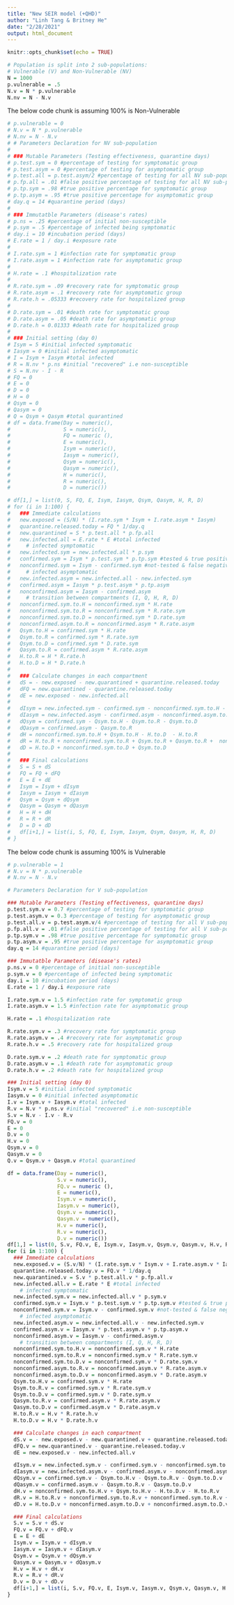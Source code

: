 ```yaml
---
title: "New SEIR model (+QHD)"
author: "Linh Tang & Britney He"
date: "2/28/2021"
output: html_document
---
```


```r
knitr::opts_chunk$set(echo = TRUE)
```

```r
# Population is split into 2 sub-populations:
# Vulnerable (V) and Non-Vulnerable (NV)
N = 1000
p.vulnerable = .5
N.v = N * p.vulnerable
N.nv = N - N.v
```

The below code chunk is assuming 100% is Non-Vulnerable

```r
# p.vulnerable = 0
# N.v = N * p.vulnerable
# N.nv = N - N.v
# # Parameters Declaration for NV sub-population
# 
# ### Mutable Parameters (Testing effectiveness, quarantine days)
# p.test.sym = 0 #percentage of testing for symptomatic group
# p.test.asym = 0 #percentage of testing for asymptomatic group
# p.test.all = p.test.asym/2 #percentage of testing for all NV sub-population
# p.fp.all = .01 #false positive percentage of testing for all NV sub-population
# p.tp.sym = .98 #true positive percentage for symptomatic group
# p.tp.asym = .95 #true positive percentage for asymptomatic group
# day.q = 14 #quarantine period (days)
# 
# ### Immutatble Parameters (disease's rates)
# p.ns = .25 #percentage of initial non-susceptible
# p.sym = .5 #percentage of infected being symptomatic
# day.i = 10 #incubation period (days)
# E.rate = 1 / day.i #exposure rate
# 
# I.rate.sym = 1 #infection rate for symptomatic group
# I.rate.asym = 1 #infection rate for asymptomatic group
# 
# H.rate = .1 #hospitalization rate
# 
# R.rate.sym = .09 #recovery rate for symptomatic group
# R.rate.asym = .1 #recovery rate for asymptomatic group
# R.rate.h = .05333 #recovery rate for hospitalized group
# 
# D.rate.sym = .01 #death rate for symptomatic group
# D.rate.asym = .05 #death rate for asymptomatic group
# D.rate.h = 0.01333 #death rate for hospitalized group
# 
# ### Initial setting (day 0)
# Isym = 5 #initial infected symptomatic
# Iasym = 0 #initial infected asymptomatic
# I = Isym + Iasym #total infected
# R = N.nv * p.ns #initial "recovered" i.e non-susceptible
# S = N.nv - I - R
# FQ = 0
# E = 0
# D = 0
# H = 0
# Qsym = 0
# Qasym = 0
# Q = Qsym + Qasym #total quarantined
# df = data.frame(Day = numeric(),
#                 S = numeric(),
#                 FQ = numeric (),
#                 E = numeric(),
#                 Isym = numeric(),
#                 Iasym = numeric(),
#                 Qsym = numeric(),
#                 Qasym = numeric(),
#                 H = numeric(),
#                 R = numeric(),
#                 D = numeric())

# df[1,] = list(0, S, FQ, E, Isym, Iasym, Qsym, Qasym, H, R, D)
# for (i in 1:100) {
#   ### Immediate calculations
#   new.exposed = (S/N) * (I.rate.sym * Isym + I.rate.asym * Iasym)
#   quarantine.released.today = FQ * 1/day.q
#   new.quarantined = S * p.test.all * p.fp.all
#   new.infected.all = E.rate * E #total infected
#     # infected symptomatic
#   new.infected.sym = new.infected.all * p.sym
#   confirmed.sym = Isym * p.test.sym * p.tp.sym #tested & true positive
#   nonconfirmed.sym = Isym - confirmed.sym #not-tested & false negative
#     # infected asymptomatic
#   new.infected.asym = new.infected.all - new.infected.sym
#   confirmed.asym = Iasym * p.test.asym * p.tp.asym
#   nonconfirmed.asym = Iasym - confirmed.asym
#     # transition between compartments (I, Q, H, R, D)
#   nonconfirmed.sym.to.H = nonconfirmed.sym * H.rate
#   nonconfirmed.sym.to.R = nonconfirmed.sym * R.rate.sym
#   nonconfirmed.sym.to.D = nonconfirmed.sym * D.rate.sym
#   nonconfirmed.asym.to.R = nonconfirmed.asym * R.rate.asym
#   Qsym.to.H = confirmed.sym * H.rate
#   Qsym.to.R = confirmed.sym * R.rate.sym
#   Qsym.to.D = confirmed.sym * D.rate.sym
#   Qasym.to.R = confirmed.asym * R.rate.asym
#   H.to.R = H * R.rate.h
#   H.to.D = H * D.rate.h
# 
#   ### Calculate changes in each compartment
#   dS = - new.exposed - new.quarantined + quarantine.released.today
#   dFQ = new.quarantined - quarantine.released.today
#   dE = new.exposed - new.infected.all
# 
#   dIsym = new.infected.sym - confirmed.sym - nonconfirmed.sym.to.H - nonconfirmed.sym.to.R - nonconfirmed.sym.to.D
#   dIasym = new.infected.asym - confirmed.asym - nonconfirmed.asym.to.R
#   dQsym = confirmed.sym - Qsym.to.H - Qsym.to.R - Qsym.to.D
#   dQasym = confirmed.asym - Qasym.to.R
#   dH = nonconfirmed.sym.to.H + Qsym.to.H - H.to.D  - H.to.R
#   dR = H.to.R + nonconfirmed.sym.to.R + Qsym.to.R + Qasym.to.R +  nonconfirmed.asym.to.R
#   dD = H.to.D + nonconfirmed.sym.to.D + Qsym.to.D
# 
#   ### Final calculations
#   S = S + dS
#   FQ = FQ + dFQ
#   E = E + dE
#   Isym = Isym + dIsym
#   Iasym = Iasym + dIasym
#   Qsym = Qsym + dQsym
#   Qasym = Qasym + dQasym
#   H = H + dH
#   R = R + dR
#   D = D + dD
#   df[i+1,] = list(i, S, FQ, E, Isym, Iasym, Qsym, Qasym, H, R, D)
# }
```

The below code chunk is assuming 100% is Vulnerable

```r
# p.vulnerable = 1
# N.v = N * p.vulnerable
# N.nv = N - N.v

# Parameters Declaration for V sub-population

### Mutable Parameters (Testing effectiveness, quarantine days)
p.test.sym.v = 0.7 #percentage of testing for symptomatic group
p.test.asym.v = 0.3 #percentage of testing for asymptomatic group
p.test.all.v = p.test.asym.v/4 #percentage of testing for all V sub-population
p.fp.all.v = .01 #false positive percentage of testing for all V sub-population
p.tp.sym.v = .98 #true positive percentage for symptomatic group
p.tp.asym.v = .95 #true positive percentage for asymptomatic group
day.q = 14 #quarantine period (days)

### Immutatble Parameters (disease's rates)
p.ns.v = 0 #percentage of initial non-susceptible
p.sym.v = 0 #percentage of infected being symptomatic
day.i = 10 #incubation period (days)
E.rate = 1 / day.i #exposure rate

I.rate.sym.v = 1.5 #infection rate for symptomatic group
I.rate.asym.v = 1.5 #infection rate for asymptomatic group

H.rate = .1 #hospitalization rate

R.rate.sym.v = .3 #recovery rate for symptomatic group
R.rate.asym.v = .4 #recovery rate for asymptomatic group
R.rate.h.v = .5 #recovery rate for hospitalized group

D.rate.sym.v = .2 #death rate for symptomatic group
D.rate.asym.v = .1 #death rate for asymptomatic group
D.rate.h.v = .2 #death rate for hospitalized group

### Initial setting (day 0)
Isym.v = 5 #initial infected symptomatic
Iasym.v = 0 #initial infected asymptomatic
I.v = Isym.v + Iasym.v #total infected
R.v = N.v * p.ns.v #initial "recovered" i.e non-susceptible
S.v = N.v - I.v - R.v
FQ.v = 0
E = 0
D.v = 0
H.v = 0
Qsym.v = 0
Qasym.v = 0
Q.v = Qsym.v + Qasym.v #total quarantined

df = data.frame(Day = numeric(),
                S.v = numeric(),
                FQ.v = numeric (),
                E = numeric(),
                Isym.v = numeric(),
                Iasym.v = numeric(),
                Qsym.v = numeric(),
                Qasym.v = numeric(),
                H.v = numeric(),
                R.v = numeric(),
                D.v = numeric())
df[1,] = list(0, S.v, FQ.v, E, Isym.v, Iasym.v, Qsym.v, Qasym.v, H.v, R.v, D.v)
for (i in 1:100) {
  ### Immediate calculations
  new.exposed.v = (S.v/N) * (I.rate.sym.v * Isym.v + I.rate.asym.v * Iasym.v)
  quarantine.released.today.v = FQ.v * 1/day.q
  new.quarantined.v = S.v * p.test.all.v * p.fp.all.v
  new.infected.all.v = E.rate * E #total infected
    # infected symptomatic
  new.infected.sym.v = new.infected.all.v * p.sym.v
  confirmed.sym.v = Isym.v * p.test.sym.v * p.tp.sym.v #tested & true positive
  nonconfirmed.sym.v = Isym.v - confirmed.sym.v #not-tested & false negative
    # infected asymptomatic
  new.infected.asym.v = new.infected.all.v - new.infected.sym.v
  confirmed.asym.v = Iasym.v * p.test.asym.v * p.tp.asym.v
  nonconfirmed.asym.v = Iasym.v - confirmed.asym.v
    # transition between compartments (I, Q, H, R, D)
  nonconfirmed.sym.to.H.v = nonconfirmed.sym.v * H.rate
  nonconfirmed.sym.to.R.v = nonconfirmed.sym.v * R.rate.sym.v
  nonconfirmed.sym.to.D.v = nonconfirmed.sym.v * D.rate.sym.v
  nonconfirmed.asym.to.R.v = nonconfirmed.asym.v * R.rate.asym.v
  nonconfirmed.asym.to.D.v = nonconfirmed.asym.v * D.rate.asym.v
  Qsym.to.H.v = confirmed.sym.v * H.rate
  Qsym.to.R.v = confirmed.sym.v * R.rate.sym.v
  Qsym.to.D.v = confirmed.sym.v * D.rate.sym.v
  Qasym.to.R.v = confirmed.asym.v * R.rate.asym.v
  Qasym.to.D.v = confirmed.asym.v * D.rate.asym.v
  H.to.R.v = H.v * R.rate.h.v
  H.to.D.v = H.v * D.rate.h.v

  ### Calculate changes in each compartment
  dS.v = - new.exposed.v - new.quarantined.v + quarantine.released.today.v
  dFQ.v = new.quarantined.v - quarantine.released.today.v
  dE = new.exposed.v - new.infected.all.v

  dIsym.v = new.infected.sym.v - confirmed.sym.v - nonconfirmed.sym.to.H.v - nonconfirmed.sym.to.R.v - nonconfirmed.sym.to.D.v
  dIasym.v = new.infected.asym.v - confirmed.asym.v - nonconfirmed.asym.to.R.v - nonconfirmed.asym.to.D.v
  dQsym.v = confirmed.sym.v - Qsym.to.H.v - Qsym.to.R.v - Qsym.to.D.v
  dQasym.v = confirmed.asym.v - Qasym.to.R.v - Qasym.to.D.v
  dH.v = nonconfirmed.sym.to.H.v + Qsym.to.H.v - H.to.D.v - H.to.R.v
  dR.v = H.to.R.v + nonconfirmed.sym.to.R.v + nonconfirmed.sym.to.R.v + Qsym.to.R.v + Qasym.to.R.v
  dD.v = H.to.D.v + nonconfirmed.asym.to.D.v + nonconfirmed.asym.to.D.v + Qsym.to.D.v + Qasym.to.D.v

  ### Final calculations
  S.v = S.v + dS.v
  FQ.v = FQ.v + dFQ.v
  E = E + dE
  Isym.v = Isym.v + dIsym.v
  Iasym.v = Iasym.v + dIasym.v
  Qsym.v = Qsym.v + dQsym.v
  Qasym.v = Qasym.v + dQasym.v
  H.v = H.v + dH.v
  R.v = R.v + dR.v
  D.v = D.v + dD.v
  df[i+1,] = list(i, S.v, FQ.v, E, Isym.v, Iasym.v, Qsym.v, Qasym.v, H.v, R.v, D.v)
}
```